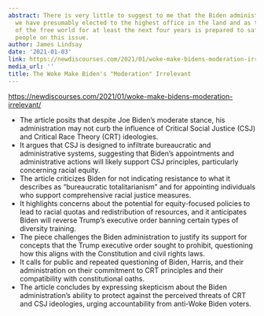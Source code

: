 ```yaml
---
abstract: There is very little to suggest to me that the Biden administration that
  we have presumably elected to the highest office in the land and as the leadership
  of the free world for at least the next four years is prepared to safeguard its
  people on this issue.
author: James Lindsay
date: '2021-01-03'
link: https://newdiscourses.com/2021/01/woke-make-bidens-moderation-irrelevant/
media_url: ''
title: The Woke Make Biden's "Moderation" Irrelevant
---
```

<https://newdiscourses.com/2021/01/woke-make-bidens-moderation-irrelevant/>

- The article posits that despite Joe Biden's moderate stance, his administration may not curb the influence of Critical Social Justice (CSJ) and Critical Race Theory (CRT) ideologies.
- It argues that CSJ is designed to infiltrate bureaucratic and administrative systems, suggesting that Biden's appointments and administrative actions will likely support CSJ principles, particularly concerning racial equity.
- The article criticizes Biden for not indicating resistance to what it describes as "bureaucratic totalitarianism" and for appointing individuals who support comprehensive racial justice measures.
- It highlights concerns about the potential for equity-focused policies to lead to racial quotas and redistribution of resources, and it anticipates Biden will reverse Trump's executive order banning certain types of diversity training.
- The piece challenges the Biden administration to justify its support for concepts that the Trump executive order sought to prohibit, questioning how this aligns with the Constitution and civil rights laws.
- It calls for public and repeated questioning of Biden, Harris, and their administration on their commitment to CRT principles and their compatibility with constitutional oaths.
- The article concludes by expressing skepticism about the Biden administration's ability to protect against the perceived threats of CRT and CSJ ideologies, urging accountability from anti-Woke Biden voters.